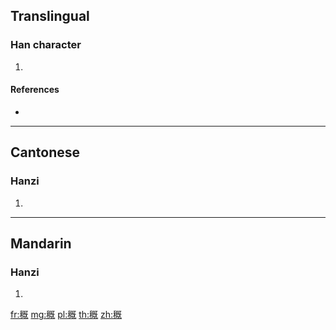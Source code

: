 {{character info/new}}
==Translingual==

===Han character===
{{Han char|rn=115|rad=禾|as=11|sn=16|four=21914|canj=HDAIU}}

# {{defn|Han|sort=禾11}}

====References====
* {{Han ref|kx=0859.190|dkj=25261|dj=1285.010|hdz=42621.020|uh=7A4A|ud=31306|bh=E345|bd=58181}}

----

==Cantonese==

===Hanzi===
{{yue-hanzi|jyut=|y=gei3}}

# {{defn|lang=yue|sort=禾11}}

----

==Mandarin==

===Hanzi===
{{cmn-hanzi|pin=[[jì]] ([[ji4]])|wg=chi<sup>4</sup>}}

# {{defn|lang=cmn|sort=禾11}}

[[fr:穊]]
[[mg:穊]]
[[pl:穊]]
[[th:穊]]
[[zh:穊]]